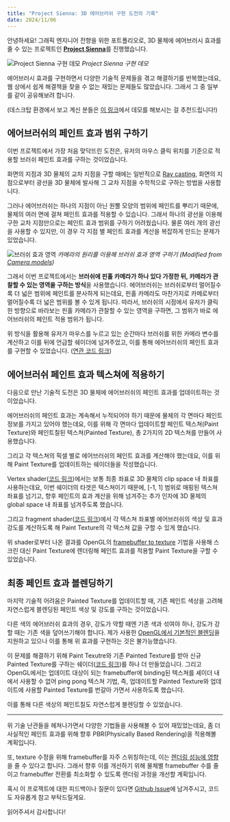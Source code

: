 ```yaml
---
title: "Project Sienna: 3D 에어브러쉬 구현 도전의 기록"
date: 2024/11/06
---
```


안녕하세요! 그래픽 엔지니어 전향을 위한 포트폴리오로,
3D 물체에 에어브러시 효과를 줄 수 있는 프로젝트인 [**Project Sienna**](https://project-sienna.coloroflight.dev/)를 진행했습니다.

![Project Sienna 구현 데모](/images/sienna-demo.gif)
*Project Sienna 구현 데모*

에어브러시 효과를 구현하면서 다양한 기술적 문제들을 겪고 해결하기를 반복했는데요, 웹 상에서 쉽게 해결책을 찾을 수 없는 재밌는 문제들도 많았습니다. 그래서 그 중 일부를 같이 공유해보려 합니다.

(데스크탑 환경에서 보고 계신 분들은 [이 링크](https://project-sienna.coloroflight.dev/)에서 데모를 해보시는 걸 추천드립니다!)

## 에어브러쉬의 페인트 효과 범위 구하기

이번 프로젝트에서 가장 처음 맞닥뜨린 도전은, 유저의 마우스 클릭 위치를 기준으로 적용할 브러쉬 페인트 효과를 구하는 것이었습니다.

화면의 지점과 3D 물체의 교차 지점을 구할 때에는 일반적으로 [Ray casting](https://en.wikipedia.org/wiki/Ray_casting), 화면의 지점으로부터 광선을 3D 물체에 발사해 그 교차 지점을 수학적으로 구하는 방법을 사용합니다.

그러나 에어브러쉬는 하나의 지점이 아닌 원뿔 모양의 범위에 페인트를 뿌리기 때문에, 물체의 여러 면에 걸쳐 페인트 효과를 적용할 수 있습니다. 그래서 하나의 광선을 이용해 구한 교차 지점만으로는 페인트 효과 범위를 구하기 어려웠습니다.
물론 여러 개의 광선을 사용할 수 있지만, 이 경우 각 지점 별 페인트 효과를 계산을 복잡하게 만드는 문제가 있었습니다.

![브러쉬 효과 영역](/images/sienna-pinhole-brush.jpg)
*카메라의 원리를 이용해 브러쉬 효과 영역 구하기 (Modified from [Camera models](https://commons.wikimedia.org/wiki/File:Camera_models.jpg))*

그래서 이번 프로젝트에서는 **브러쉬에 핀홀 카메라가 하나 있다 가정한 뒤, 카메라가 관찰할 수 있는 영역을 구하는 방식**을 사용했습니다.
에어브러쉬는 브러쉬로부터 멀어질수록 더 넓은 범위에 페인트를 분사하게 되는데요, 핀홀 카메라도 마찬가지로 카메로부터 멀어질수록 더 넓은 범위를 볼 수 있게 됩니다.
따라서, 브러쉬의 시점에서 유저가 클릭한 방향으로 바라보는 핀홀 카메라가 관찰할 수 있는 영역을 구하면, 그 범위가 바로 에어브러쉬의 페인트 적용 범위가 됩니다.

위 방식을 활용해 유저가 마우스를 누르고 있는 순간마다 브러쉬를 위한 카메라 변수를 계산하고 이를 뒤에 언급할 쉐이더에 넘겨주었고, 이를 통해 에어브러쉬의 페인트 효과를 구현할 수 있었습니다. ([연관 코드 링크](https://github.com/ColorOfLight/project-sienna/blob/v0.2.4/cpps/src/system/gr_sync_system.cpp#L182))

## 에어브러쉬 페인트 효과 텍스쳐에 적용하기

다음으로 만난 기술적 도전은 3D 물체에 에어브러쉬의 페인트 효과를 업데이트하는 것이었습니다.

에어브러쉬의 페인트 효과는 계속해서 누적되어야 하기 때문에 물체의 각 면마다 페인트 정보를 가지고 있어야 했는데요,
이를 위해 각 면마다 업데이트할 페인트 텍스쳐(Paint Texture)와 페인트칠된 텍스쳐(Painted Texture), 총 2가지의 2D 텍스쳐를 만들어 사용했습니다.

그리고 각 텍스쳐의 픽셀 별로 에어브러쉬의 페인트 효과를 계산해야 했는데요,
이를 위해 Paint Texture를 업데이트하는 쉐이더들을 작성했습니다.

Vertex shader([코드 링크](https://github.com/ColorOfLight/project-sienna/blob/v0.2.4/cpps/include/shader/source.h#L63))에서는 보통 최종 좌표로 3D 물체의 clip space 내 좌표를 사용하는데요,
이번 쉐이더의 타겟은 텍스쳐이기 때문에, [-1, 1] 범위로 매핑된 텍스쳐 좌표를 넘기고, 향후 페인트의 효과 계산을 위해 넘겨주는 추가 인자에 3D 물체의 global space 내 좌표를 넘겨주도록 했습니다.

그리고 fragment shader([코드 링크](https://github.com/ColorOfLight/project-sienna/blob/v0.2.4/cpps/include/shader/source.h#L124))에서 각 텍스쳐 좌표별 에어브러쉬의 색상 및 효과 강도를 계산하도록 해 Paint Texture의 각 텍스쳐 값을 구할 수 있게 했습니다.

위 shader로부터 나온 결과를 OpenGL의 [framebuffer to texture](https://learnopengl.com/Advanced-OpenGL/Framebuffers) 기법을 사용해 스크린 대신 Paint Texture에 렌더링해 페인트 효과를 적용할 Paint Texture을 구할 수 있었습니다.


## 최종 페인트 효과 블렌딩하기

마지막 기술적 어려움은 Painted Texture를 업데이트할 때, 기존 페인트 색상을 고려해 자연스럽게 블렌딩된 페인트 색상 및 강도를 구하는 것이었습니다.

다른 색의 에어브러쉬 효과의 경우, 강도가 약할 때엔 기존 색과 섞여야 하나, 강도가 강할 때는 기존 색을 덮어쓰기해야 합니다. 제가 사용한 [OpenGL에서 기본적인 블렌딩](https://learnopengl.com/Advanced-OpenGL/Blending)을 지원하고 있으나 이를 통해 위 효과를 구현하는 것은 불가능했습니다.

이 문제를 해결하기 위해 Paint Texutre와 기존 Painted Texture를 받아 신규 Painted Texture를 구하는 쉐이더([코드 링크](https://github.com/ColorOfLight/project-sienna/blob/v0.2.4/cpps/include/shader/source.h#L171))를 하나 더 만들었습니다.
그리고 OpenGL에서는 업데이트 대상이 되는 framebuffer에 binding된 텍스쳐를 셰이더 내에서 사용할 수 없어 ping pong 텍스쳐 기법, 즉, 업데이트할 Painted Texture와 업데이트에 사용할 Painted Texture를 번갈아 가면서 사용하도록 했습니다.

이를 통해 다른 색상의 페인트칠도 자연스럽게 블렌딩할 수 있었습니다.

---

위 기술 난관들을 헤쳐나가면서 다양한 기법들을 사용해볼 수 있어 재밌었는데요, 좀 더 사실적인 페인트 효과를 위해 향후 PBR(Physically Based Rendering)을 적용해볼 계획입니다.

또, texture 수정을 위해 framebuffer를 자주 스위칭하는데, 이는 [렌더링 성능에 영향](https://community.khronos.org/t/best-practices-for-ping-pong-shading/6697)을 줄 수 있다고 합니다.
그래서 향후 이를 개선하기 위해 물체별 framebuffer 수를 줄이고 framebuffer 전환를 최소화할 수 있도록 렌더링 과정을 개선할 계획입니다.

혹시 이 프로젝트에 대한 피드백이나 질문이 있다면 [Github Issue](https://github.com/ColorOfLight/project-sienna/issues)에 남겨주시고, 코드도 자유롭게 참고 부탁드릴게요.

읽어주셔서 감사합니다!

